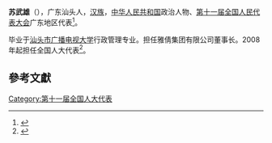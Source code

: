 '''苏武雄'''（{{bd|1945年||}}），广东汕头人，[[汉族|汉族]]，[[中华人民共和国|中华人民共和国]]政治人物、[[第十一届全国人民代表大会|第十一届全国人民代表大会]]广东地区代表<ref>{{cite web|author=新华网|title=第十一届全国人大代表|url=http://news.xinhuanet.com/ziliao/2008-03/03/content_7708230.htm?node=36628|publisher=新华网|accessdate=2014-01-07|archive-date=2014-01-10|archive-url=https://web.archive.org/web/20140110211415/http://news.xinhuanet.com/ziliao/2008-03/03/content_7708230.htm?node=36628|dead-url=no}}</ref>。

毕业于[[汕头市广播电视大学|汕头市广播电视大学]]行政管理专业。担任雅倩集团有限公司董事长。2008年起担任全国人大代表<ref>{{cite news|title=全国人大代表信息-苏武雄|url= http://210.82.31.1:8084/delegate/viewDelegate.action?dbid=111822|accessdate=2013-04-05|newspaper=全国人大网|archive-url=https://web.archive.org/web/20140522053156/http://www.npc.gov.cn/delegate/viewDelegate.action?dbid=111822|archive-date=2014-05-22|dead-url=yes}}</ref>。

==參考文獻==
{{reflist}}
[[Category:第十一届全国人大代表|Category:第十一届全国人大代表]]